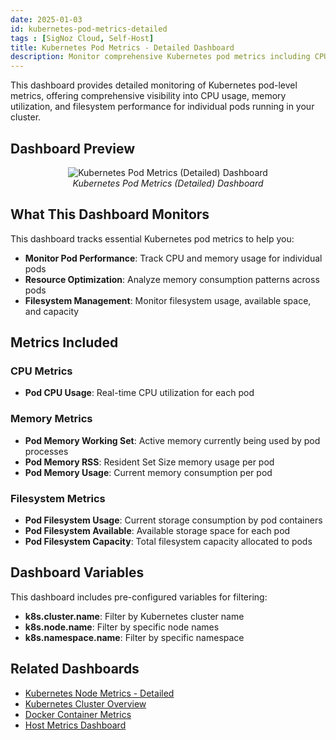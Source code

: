 ```yaml
---
date: 2025-01-03
id: kubernetes-pod-metrics-detailed
tags : [SigNoz Cloud, Self-Host]
title: Kubernetes Pod Metrics - Detailed Dashboard
description: Monitor comprehensive Kubernetes pod metrics including CPU, memory, and filesystem performance for individual pods in your cluster.
---
```


This dashboard provides detailed monitoring of Kubernetes pod-level metrics, offering comprehensive visibility into CPU usage, memory utilization, and filesystem performance for individual pods running in your cluster.

## Dashboard Preview

<figure data-zoomable align='center'>
    <img src="/img/docs/dashboards/dashboard-templates/kubernetes-pod-metrics-detailed.webp" alt="Kubernetes Pod Metrics (Detailed) Dashboard"/>
    <figcaption><i>Kubernetes Pod Metrics (Detailed) Dashboard </i></figcaption>
</figure>

<div className="flex justify-center">
  <DashboardActions 
    dashboardJsonUrl="https://raw.githubusercontent.com/SigNoz/dashboards/refs/heads/main/k8s-infra-metrics/kubernetes-pod-metrics-detailed.json"
    dashboardName="Kubernetes Pod Metrics Detailed"
  />
</div>

## What This Dashboard Monitors

This dashboard tracks essential Kubernetes pod metrics to help you:

- **Monitor Pod Performance**: Track CPU and memory usage for individual pods
- **Resource Optimization**: Analyze memory consumption patterns across pods
- **Filesystem Management**: Monitor filesystem usage, available space, and capacity

## Metrics Included

### CPU Metrics
- **Pod CPU Usage**: Real-time CPU utilization for each pod

### Memory Metrics
- **Pod Memory Working Set**: Active memory currently being used by pod processes
- **Pod Memory RSS**: Resident Set Size memory usage per pod
- **Pod Memory Usage**: Current memory consumption per pod

### Filesystem Metrics
- **Pod Filesystem Usage**: Current storage consumption by pod containers
- **Pod Filesystem Available**: Available storage space for each pod
- **Pod Filesystem Capacity**: Total filesystem capacity allocated to pods

## Dashboard Variables

This dashboard includes pre-configured variables for filtering:

- **k8s.cluster.name**: Filter by Kubernetes cluster name
- **k8s.node.name**: Filter by specific node names
- **k8s.namespace.name**: Filter by specific namespace

## Related Dashboards

- [Kubernetes Node Metrics - Detailed](/docs/dashboards/dashboard-templates/kubernetes-node-metrics-detailed)
- [Kubernetes Cluster Overview](https://github.com/SigNoz/dashboards/blob/main/k8s-infra-metrics/kubernetes-cluster-metrics.json)
- [Docker Container Metrics](/docs/dashboards/dashboard-templates/docker-container-metrics)
- [Host Metrics Dashboard](/docs/dashboards/dashboard-templates/hostmetrics-dashboards)

